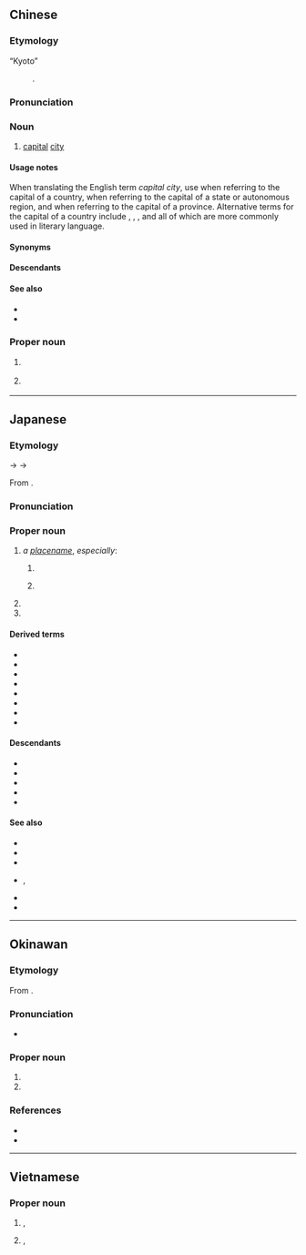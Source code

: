 ==Chinese==
{{zh-forms}}

===Etymology===
; “Kyoto”
: {{obor|zh|ja|京都|tr=Kyōto}}.

===Pronunciation===
{{zh-pron
|m=jīngdū
|c=ging1 dou1
|mn=kiaⁿ-to͘
|mc=y
|cat=n
}}

===Noun===
{{zh-noun}}

# {{lb|zh|literary}} [[capital]] [[city]] {{gl|of a country}}

====Usage notes====
When translating the English term ''capital city'', use {{zh-l|首都}} when referring to the capital of a country, {{zh-l|首府}} when referring to the capital of a state or autonomous region, and {{zh-l|省會}} when referring to the capital of a province. Alternative terms for the capital of a country include {{zh-l|國都}}, {{zh-l|京城}}, {{zh-l|京都}}, {{zh-l|京邑}} and {{zh-l|都城}} all of which are more commonly used in literary language.

====Synonyms====
{{zh-syn-saurus|首都}}

====Descendants====
{{CJKV||^きょうと}}

====See also====
* {{zh-l|省會}}
* {{zh-l|首府}}

===Proper noun===
{{head|zh|proper noun}}

# {{zh-div|市}} {{place|zh|t=Kyoto|city|prefecture/Kyoto|c/Japan}}
# {{zh-div|府}} {{place|zh|t=Kyoto|prefecture|c/Japan}}

----

==Japanese==
{{ja-kanjitab|きょう|と|yomi=goon,kanon}}

===Etymology===
{{IPAchar|/kjauto/}} → {{IPAchar|/kjɔːto/}} → {{IPAchar|/kjoːto/}}

From {{bor|ja|ltc|sort=きようと|-}} {{ltc-l|京都|lit=[[capital city]]}}.

===Pronunciation===
{{ja-pron|y=o|きょうと|acc=1|a=Ja-Kyoto.ogg}}

===Proper noun===
{{ja-pos|きょうと|proper|hhira=きやうと}}

# ''a [[placename]]'', ''especially'':
## {{short for|ja|京都府|tr=Kyōto-fu|dot=:|sort=きようと}} {{place|ja|prefecture|c/Japan|t1=Kyoto|t2={{w|Kyoto Prefecture}}|sort=きようと}}
## {{short for|ja|京都市|tr=Kyōto-shi|dot=:|sort=きようと}} {{place|ja|capital city|pref/Kyoto|c/Japan|t1=Kyoto}}
##: {{syn|ja|京|tr1=Kyō|京の都|tr2=Kyō no miyako}}
# {{surname|ja|A=a|sort=きようと}}
# {{given name|ja|female|A=a|sort=きようと}}

====Derived terms====
{{der-top3}}
* {{ja-r|京都五山|^きょうと ^ござん}}
* {{ja-r|京都御所|^きょうと ^ごしょ}}
* {{ja-r|京都所司%代|^きょうと ^しょし%だい}}
* {{ja-r|京都代官|^きょうと ^だいかん}}
* {{ja-r|京都弁|^きょうと-べん}}
* {{ja-r|京都盆地|^きょうと ^ぼんち}}
* {{ja-r|京都守護|^きょうと ^しゅご}}
* {{ja-r|小%京都|しょう%-^きょうと}}
{{der-bottom}}

====Descendants====
* {{desc|en|Kyoto|bor=1}}
* {{desc|ko|^교토|bor=1}}
* {{desc|pt|Kyoto|bor=1}}
* {{desc|ru|Кио́то|g=m|bor=1}}
* {{desc|vi|Kinh Đô|bor=1}}

====See also====
{{top3}}
* {{ja-r|上方|^かみがた}}
* {{ja-r|京師|^けいし}}
* {{ja-r|京阪|^けいはん|[[Kyoto]] and [[Osaka]]}}
* {{ja-r|京|みやこ|rom=-}}, {{ja-r|都|みやこ}}
* {{ja-r|平安%京|^へいあん%-きょう}}
* {{ja-r|洛陽|^らくよう}}
{{bottom}}

----

==Okinawan==

===Etymology===
From {{bor|ryu|ja|京都|tr=Kyōto|sort=ちょおとぅ}}.

===Pronunciation===
* {{IPA|ryu|/t͡ɕoːtu/|sort=ちょおとぅ}}

===Proper noun===
{{ryu-pos|proper|ちょーとぅ|sort=ちょおとぅ}}

# {{place|ryu|prefecture|c/Japan|t1=Kyoto|sort=ちょおとぅ}}
# {{place|ryu|capital city|pref/Kyoto|c/Japan|t1=Kyoto|sort=ちょおとぅ}}

===References===
* {{R:Shuri-Naha Dialect Dictionary|チョートゥ|21432}}
* {{R:Okinawago Jiten}}

----

==Vietnamese==
{{vi-hantutab}}

===Proper noun===
{{vi-proper noun|sc=Hani}}

# {{han tu form of|Kinh Đô|[[Kyoto]]}}, {{place|vi|a=a|prefecture|c/Japan}}
# {{han tu form of|Kinh Đô|[[Kyoto]]}}, {{place|vi|a=the|capital city|pref/Kyoto|c/Japan}}